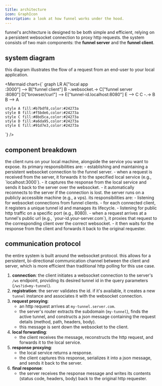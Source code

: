 ```yaml
---
title: architecture
icon: GraphIcon
description: a look at how funnel works under the hood.
---
```



funnel's architecture is designed to be both simple and efficient, relying on a persistent websocket connection to proxy http requests. the system consists of two main components: the **funnel server** and the **funnel client**.

## system diagram

this diagram illustrates the flow of a request from an end-user to your local application.

<Mermaid
  chart={`
graph LR
    A["local app<br/>:3000"] --> B["funnel client"]
    B -.websocket.-> C["funnel server<br/>:8080"]
    D["browser/curl"] --> E["tunnel-id.localhost:8080"]
    E --> C
    C -.-> B
    B --> A
    
    style A fill:#b7bdf8,color:#24273a
    style B fill:#f5bde6,color:#24273a
    style C fill:#8bd5ca,color:#24273a
    style D fill:#a6da95,color:#24273a
    style E fill:#91d7e3,color:#24273a
`}
/>

## component breakdown

<Accordions>
<Accordion title="funnel client">
the client runs on your local machine, alongside the service you want to expose. its primary responsibilities are:
-   establishing and maintaining a persistent websocket connection to the funnel server.
-   when a request is received from the server, it forwards it to the specified local service (e.g., `localhost:3000`).
-   it captures the response from the local service and sends it back to the server over the websocket.
-   it automatically reconnects to the server if the connection is lost.
</Accordion>
<Accordion title="funnel server">
the server runs on a publicly accessible machine (e.g., a vps). its responsibilities are:
-   listening for websocket connections from funnel clients.
-   for each connected client, it registers a unique tunnel id and manages its lifecycle.
-   listening for public http traffic on a specific port (e.g., 8080).
-   when a request arrives at a tunnel's public url (e.g., `your-id.your-server.com`), it proxies that request to the corresponding client over the correct websocket.
-   it then waits for the response from the client and forwards it back to the original requester.
</Accordion>
</Accordions>

## communication protocol

<Callout title="websocket is key">
  the entire system is built around the websocket protocol. this allows for a persistent, bi-directional communication channel between the client and server, which is more efficient than traditional http polling for this use case.
</Callout>

1.  **connection**: the client initiates a websocket connection to the server's `/ws` endpoint, providing its desired tunnel id in the query parameters (`/ws?id=my-tunnel`).
2.  **registration**: the server validates the id. if it's available, it creates a new `tunnel` instance and associates it with the websocket connection.
3.  **request proxying**:
    -   an http request arrives at `my-tunnel.server.com`.
    -   the server's router extracts the subdomain (`my-tunnel`), finds the active tunnel, and constructs a json message containing the request details (method, path, headers, body).
    -   this message is sent down the websocket to the client.
4.  **local forwarding**:
    -   the client receives the message, reconstructs the http request, and forwards it to the local service.
5.  **response proxying**:
    -   the local service returns a response.
    -   the client captures this response, serializes it into a json message, and sends it back to the server.
6.  **final response**:
    -   the server receives the response message and writes its contents (status code, headers, body) back to the original http requester. 
